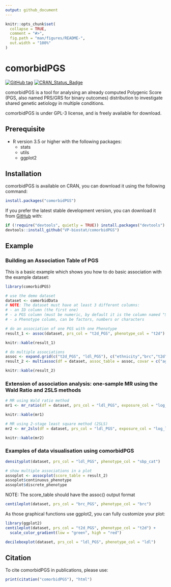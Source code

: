 ```yaml
---
output: github_document
---
```


<!-- README.md is generated from README.Rmd. Please edit that file -->

```r
knitr::opts_chunk$set(
  collapse = TRUE,
  comment = "#>",
  fig.path = "man/figures/README-",
  out.width = "100%"
)
```

# comorbidPGS

<!-- badges: start -->
[![GitHub tag](https://img.shields.io/github/v/tag/VP-biostat/comorbidPGS.svg?label=latest%20version)](https://github.com/VP-biostat/comorbidPGS)
[![CRAN_Status_Badge](https://www.r-pkg.org/badges/version/comorbidPGS)](https://cran.r-project.org/package=comorbidPGS)
<!-- badges: end -->

comorbidPGS is a tool for analysing an already computed Polygenic Score (PGS, also named PRS/GRS for binary outcomes) distribution to investigate shared genetic aetiology in multiple conditions.

comorbidPGS is under GPL-3 license, and is freely available for download. 

## Prerequisite
* R version 3.5 or higher with the following packages:
    + stats 
    + utils
    + ggplot2 

## Installation

comorbidPGS is available on CRAN, you can download it using the following command: 

``` r
install.packages("comorbidPGS")
```

If you prefer the latest stable development version, you can download it from [GitHub](https://github.com/VP-biostat/comorbidPGS) with:

``` r
if (!require("devtools", quietly = TRUE)) install.packages("devtools")
devtools::install_github("VP-biostat/comorbidPGS")
```

## Example

### Building an Association Table of PGS 

This is a basic example which shows you how to do basic association with the example dataset:

```r
library(comorbidPGS)

# use the demo dataset
dataset <- comorbidData
# NOTE: The dataset must have at least 3 different columns:
# - an ID column (the first one)
# - a PGS column (must be numeric, by default it is the column named "SCORESUM" or the second column if "SCORESUM" is not present)
# - a Phenotype column, can be factors, numbers or characters

# do an association of one PGS with one Phenotype
result_1 <- assoc(dataset, prs_col = "t2d_PGS", phenotype_col = "t2d")
```
```r
knitr::kable(result_1)
```
```r
# do multiple associations
assoc <- expand.grid(c("t2d_PGS", "ldl_PGS"), c("ethnicity","brc","t2d","log_ldl","sbp_cat"))
result_2 <- multiassoc(df = dataset, assoc_table = assoc, covar = c("age", "sex", "gen_array"))
```
```r
knitr::kable(result_2)
```

### Extension of association analysis: one-sample MR using the Wald Ratio and 2SLS methods

```r
# MR using Wald ratio method
mr1 <- mr_ratio(df = dataset, prs_col = "ldl_PGS", exposure_col = "log_ldl", outcome_col = "sbp") 
```

```r
knitr::kable(mr1)
```

```r
# MR using 2-stage least square method (2SLS)
mr2 <- mr_2sls(df = dataset, prs_col = "ldl_PGS", exposure_col = "log_ldl", outcome_col = "sbp") 
```

```r
knitr::kable(mr2)
```

### Examples of data visualisation using comorbidPGS

```r
densityplot(dataset, prs_col = "ldl_PGS", phenotype_col = "sbp_cat")
```

```r
# show multiple associations in a plot
assoplot <- assocplot(score_table = result_2)
assoplot$continuous_phenotype
assoplot$discrete_phenotype
```
NOTE: The score_table should have the assoc() output format

```r
centileplot(dataset, prs_col = "brc_PGS", phenotype_col = "brc")
```

As those graphical functions use ggplot2, you can fully customize your plot:
```r
library(ggplot2)
centileplot(dataset, prs_col = "t2d_PGS", phenotype_col = "t2d") + 
  scale_color_gradient(low = "green", high = "red")
```

```r
decileboxplot(dataset, prs_col = "ldl_PGS", phenotype_col = "ldl")
```

## Citation 
To cite comorbidPGS in publications, please use:
```r
print(citation("comorbidPGS"), "html")
```
